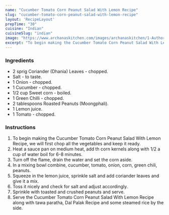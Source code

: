 ---
name: "Cucumber Tomato Corn Peanut Salad With Lemon Recipe"
slug: "cucumber-tomato-corn-peanut-salad-with-lemon-recipe"
layout: 'RecipeLayout'
prepTime: "30"
cuisine: "Indian"
cuisineSlug: "indian"
image: "https://www.archanaskitchen.com/images/archanaskitchen/1-Author/sibyl_sunitha/Cucumber_Tomato_Corn_Peanut_Salad_With_Lemon_Recipe_.jpg"
excerpt: "To begin making the Cucumber Tomato Corn Peanut Salad With Lemon Recipe, we will first chop all the vegetables and keep it ready"
---

### Ingredients

- 2 sprig Coriander (Dhania) Leaves - chopped.
- Salt - to taste.
- 1 Onion - chopped.
- 1 Cucumber - chopped.
- 1/2 cup Sweet corn - boiled.
- 1 Green Chilli - chopped.
- 2 tablespoons Roasted Peanuts (Moongphali).
- 1 Lemon juice.
- 1 Tomato - chopped.

### Instructions

1. To begin making the Cucumber Tomato Corn Peanut Salad With Lemon Recipe, we will first chop all the vegetables and keep it ready.
1. Heat a sauce pan on medium heat, add th corn kernels along with 1/2 a cup of water boil for 6-8 minutes.
1. Turn off the flame, drain the water and set the corn aside.
1. In a mixing bowl combine, cucumber, tomato, onion, corn, green chili, peanuts.
1. Squeeze in the lemon juice, sprinkle salt and add coriander leaves and give it a mix.
1. Toss it nicely and check for salt and adjust accordingly.
1. Sprinkle with toasted and crushed peanuts and serve.
1. Serve the Cucumber Tomato Corn Peanut Salad With Lemon Recipe along with tawa paratha, Dal Palak Recipe and some steamed rice by the side.
